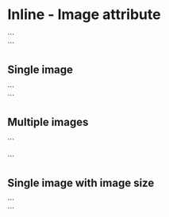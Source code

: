 # Inline - Image attribute


<SideBySideEditor>
  ```
  <div>
    <img class="aspect-video object-cover" data-attribute="image" />
  </div>
  ```
</SideBySideEditor>

## Single image

<CodeExample>
  ```
  <div>
    <img class="aspect-video object-cover" data-attribute="image" />
  </div>
  ```
</CodeExample>

## Multiple images

<CodeExample>
  ```
  <div class="flex flex-row gap-x-4">
    <img class="aspect-video object-cover" data-attribute="image_1" />
    <img class="aspect-video object-cover" data-attribute="image_2" />
  </div>
  ```
</CodeExample>

## Single image with image size

<CodeExample>
  ```
  <div>
    <img
      class="aspect-video object-cover"
      data-attribute="image"
      data-image-size="medium"
    />
  </div>
  ```
</CodeExample>
